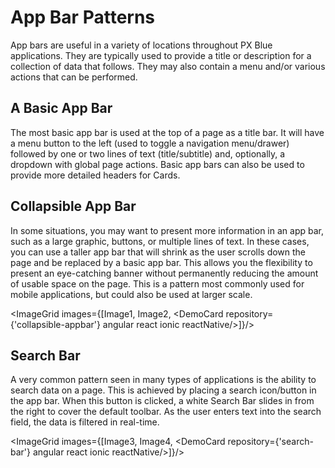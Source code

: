 

# App Bar Patterns

App bars are useful in a variety of locations throughout PX Blue applications. They are typically used to provide a title or description for a collection of data that follows. They may also contain a menu and/or various actions that can be performed.

## A Basic App Bar
The most basic app bar is used at the top of a page as a title bar. It will have a menu button to the left (used to toggle a navigation menu/drawer) followed by one or two lines of text (title/subtitle) and, optionally, a dropdown with global page actions. Basic app bars can also be used to provide more detailed headers for Cards.

## Collapsible App Bar
In some situations, you may want to present more information in an app bar, such as a large graphic, buttons, or multiple lines of text. In these cases, you can use a taller app bar that will shrink as the user scrolls down the page and be replaced by a basic app bar. This allows you the flexibility to present an eye-catching banner without permanently reducing the amount of usable space on the page. This is a pattern most commonly used for mobile applications, but could also be used at larger scale.

<ImageGrid images={[Image1, Image2, <DemoCard repository={'collapsible-appbar'} angular react ionic reactNative/>]}/>

## Search Bar
A very common pattern seen in many types of applications is the ability to search data on a page. This is achieved by placing a search icon/button in the app bar. When this button is clicked, a white Search Bar slides in from the right to cover the default toolbar. As the user enters text into the search field, the data is filtered in real-time.

<ImageGrid images={[Image3, Image4, <DemoCard repository={'search-bar'} angular react ionic reactNative/>]}/>

